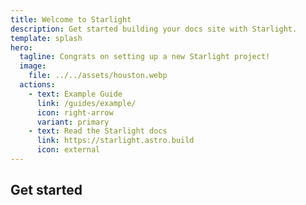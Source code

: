 ```yaml
---
title: Welcome to Starlight
description: Get started building your docs site with Starlight.
template: splash
hero:
  tagline: Congrats on setting up a new Starlight project!
  image:
    file: ../../assets/houston.webp
  actions:
    - text: Example Guide
      link: /guides/example/
      icon: right-arrow
      variant: primary
    - text: Read the Starlight docs
      link: https://starlight.astro.build
      icon: external
---
```


## Get started


<CardGrid>
  <LinkCard 
    title="Go + SQL" 
    description="This tutorial introduces the basics of accessing a relational database with Go and the database/sql package in its standard library."
    href="/go/sql" />
</CardGrid>
